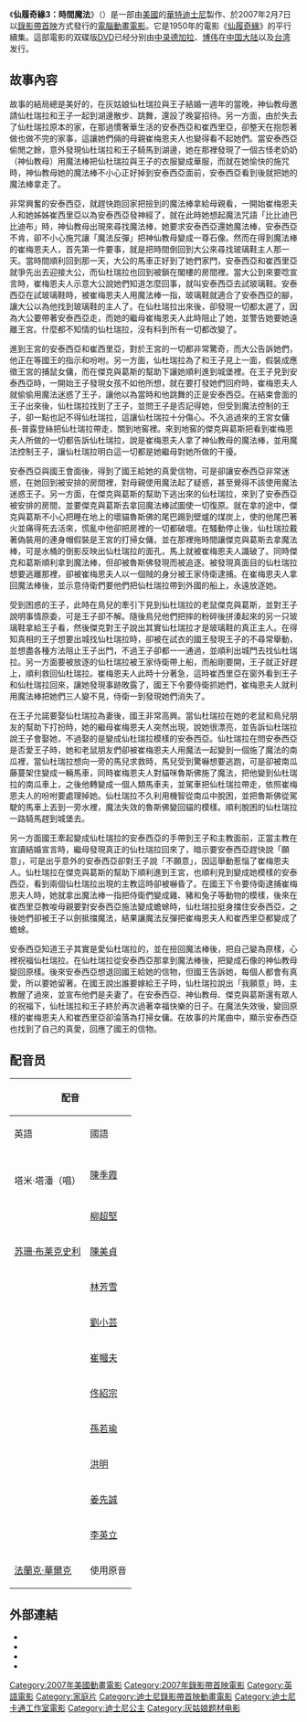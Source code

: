 {{NoteTA
|G1=Movie
|G2=Show
|G3=Disney
}}
{{Infobox Film
|name = 仙履奇緣3：時間魔法
|original_name = {{lang|en|''Cinderella III: A Twist in Time''}}
|image = Cinderella3_Cover.jpg
|director = Frank Nissen
|producer = Margot Pipkin
|writer = Steve Bencich<br />Ron J. Friedman<br />Eddie Guzelian<br />Robert Reece<br />Colleen Millea Ventimilia<br />Daniel Berendsen
|studio = [[華特迪士尼影片|華特迪士尼影片]]<br>[[迪士尼卡通工作室|迪士尼卡通工作室]]
|distributor = [[華特迪士尼家庭娛樂公司|華特迪士尼工作室家庭娛樂]]
|starring = Jennifer Hale<br />Lola Sanchez<br />Susan Blakeslee<br />Lesli Margherita<br />Corey Burton<br />Tami Tappan
|released= {{USA}}2007年2月7日
|runtime = 75分鐘
|country = {{USA}}
|language =[[英語|英語]]
|budget= 
|preceded_by = 《[[仙履奇緣2：美夢成真|仙履奇緣2：美夢成真]]》
|followed_by = 
|website = 
|cn_name = 仙履奇缘3：魔法时光
|hk_name = 仙履奇緣3：魔法逆轉
|tw_name = 仙履奇緣3：時間魔法
}}

《'''仙履奇緣3：時間魔法'''》（{{lang-en|''Cinderella III: A Twist in Time''}}）是一部由[[美國|美國]]的[[華特迪士尼影業|華特迪士尼]]製作、於2007年2月7日以[[錄影帶首映|錄影帶首映]]方式發行的[[電腦動畫|電腦動畫]][[電影|電影]]。它是1950年的電影《[[仙履奇緣|仙履奇緣]]》的平行續集。這部電影的双碟版[[DVD|DVD]]已经分别由[[中录德加拉|中录德加拉]]、[[博伟|博伟]]在[[中国大陆|中国大陆]]以及[[台湾|台湾]]发行。

== 故事內容 ==
故事的結局總是美好的，在灰姑娘仙杜瑞拉與王子結婚一週年的當晚，神仙教母邀請仙杜瑞拉和王子一起到湖邊散步、跳舞，還設了晚宴招待。另一方面，由於失去了仙杜瑞拉原本的家，在那過慣奢華生活的安泰西亞和崔西里亞，卻整天在抱怨著做也做不完的家事，這讓她們倆的母親崔梅恩夫人也變得看不起她們。當安泰西亞偷閒之餘，意外發現仙杜瑞拉和王子騎馬到湖邊，她在那裡發現了一個古怪老奶奶（神仙教母）用魔法棒把仙杜瑞拉與王子的衣服變成華服，而就在她愉快的施咒時，神仙教母她的魔法棒不小心正好掉到安泰西亞面前，安泰西亞看到後就把她的魔法棒拿走了。

非常興奮的安泰西亞，就趕快跑回家把撿到的魔法棒拿給母親看，一開始崔梅恩夫人和她姊姊崔西里亞以為安泰西亞發神經了，就在此時她想起魔法咒語「比比迪巴比迪布」時，神仙教母出現來尋找魔法棒，她要求安泰西亞還她魔法棒，安泰西亞不肯，卻不小心施咒讓「魔法反彈」把神仙教母變成一尊石像。然而在得到魔法棒的崔梅恩夫人，首先第一件要事，就是把時間倒回到大公來尋找玻璃鞋主人那一天。當時間順利回到那一天，大公的馬車正好到了她們家門，安泰西亞和崔西里亞就爭先出去迎接大公，而仙杜瑞拉也回到被鎖在閣樓的房間裡。當大公到來要唸宣言時，崔梅恩夫人示意大公說她們知道怎麼回事，就叫安泰西亞去試玻璃鞋。安泰西亞在試玻璃鞋時，被崔梅恩夫人用魔法棒一指，玻璃鞋就適合了安泰西亞的腳，讓大公以為他找到玻璃鞋的主人了。在仙杜瑞拉出來後，卻發現一切都太遲了，因為大公要帶著安泰西亞走，而她的繼母崔梅恩夫人此時阻止了她，並警告她要她遠離王宮。什麼都不知情的仙杜瑞拉，沒有料到所有一切都改變了。

進到王宮的安泰西亞和崔西里亞，對於王宮的一切都非常驚奇，而大公告訴她們，他正在等國王的指示和吩咐。另一方面，仙杜瑞拉為了和王子見上一面，假裝成應徵王宮的捕鼠女傭，而在傑克與葛斯的幫助下讓她順利進到城堡裡。在王子見到安泰西亞時，一開始王子發現女孩不如他所想，就在要打發她們回府時，崔梅恩夫人就偷偷用魔法迷惑了王子，讓他以為當時和他跳舞的正是安泰西亞。在結束會面的王子出來後，仙杜瑞拉找到了王子，並問王子是否記得她，但受到魔法控制的王子，卻一點也記不得仙杜瑞拉，這讓仙杜瑞拉十分傷心。不久追過來的王宮女傭長-普露登絲把仙杜瑞拉帶走，關到地窖裡。來到地窖的傑克與葛斯把看到崔梅恩夫人所做的一切都告訴仙杜瑞拉，說是崔梅恩夫人拿了神仙教母的魔法棒，並用魔法控制王子，讓仙杜瑞拉明白這一切都是她繼母對她所做的干擾。

安泰西亞與國王會面後，得到了國王給她的真愛信物，可是卻讓安泰西亞非常迷惑，在她回到被安排的房間裡，對母親使用魔法起了疑惑，甚至覺得不該使用魔法迷惑王子。另一方面，在傑克與葛斯的幫助下逃出來的仙杜瑞拉，來到了安泰西亞被安排的房間，並要傑克與葛斯去拿回魔法棒試圖使一切復原。就在拿的途中，傑克與葛斯不小心把睡在地上的壞貓魯斯佛的尾巴踢到壁爐的煤炭上，使的他尾巴著火並痛得死去活來，慌亂中他卻把房裡的一切都破壞。在騷動停止後，仙杜瑞拉戴著偽裝用的連身帽假裝是王宮的打掃女傭，並在那裡拖時間讓傑克與葛斯去拿魔法棒，可是水桶的倒影反映出仙杜瑞拉的面孔，馬上就被崔梅恩夫人識破了。同時傑克和葛斯順利拿到魔法棒，但卻被魯斯佛發現而被追逐。被發現真面目的仙杜瑞拉想要逃離那裡，卻被崔梅恩夫人以一個賊的身分被王家侍衛逮捕。在崔梅恩夫人拿回魔法棒後，並示意侍衛們要他們把仙杜瑞拉帶到外國的船上，永遠放逐她。

受到困惑的王子，此時在鳥兒的牽引下見到仙杜瑞拉的老鼠傑克與葛斯，並對王子說明事情原委，可是王子卻不解。隨後鳥兒他們把摔的粉碎後拼湊起來的另一只玻璃鞋拿給王子看，然後傑克對王子說出其實仙杜瑞拉才是玻璃鞋的真正主人。在得知真相的王子想要出城找仙杜瑞拉時，卻被在試衣的國王發現王子的不尋常舉動，並想盡各種方法阻止王子出門，不過王子卻都一一通過，並順利出城門去找仙杜瑞拉。另一方面要被放逐的仙杜瑞拉被王家侍衛帶上船，而船剛要開，王子就正好趕上，順利救回仙杜瑞拉。崔梅恩夫人此時十分著急，這時崔西里亞在窗外看到王子和仙杜瑞拉回來，讓她發現事跡敗露了，國王下令要侍衛抓她們，崔梅恩夫人就利用魔法棒把她們三人變不見，侍衛一到發現她們消失了。

在王子允諾要娶仙杜瑞拉為妻後，國王非常高興。當仙杜瑞拉在她的老鼠和鳥兒朋友的幫助下打扮時，她的繼母崔梅恩夫人突然出現，說她很漂亮，並告訴仙杜瑞拉說王子會娶她，不過娶的是變成仙杜瑞拉模樣的安泰西亞。仙杜瑞拉在問安泰西亞是否愛王子時，她和老鼠朋友們卻被崔梅恩夫人用魔法一起變到一個施了魔法的南瓜裡，當仙杜瑞拉想向一旁的馬兒求救時，馬兒受到驚嚇想要逃跑，可是卻被南瓜藤蔓架住變成一輛馬車，同時崔梅恩夫人對貓咪魯斯佛施了魔法，把他變到仙杜瑞拉的南瓜車上，之後他轉變成一個人類馬車夫，並駕車把仙杜瑞拉帶走，依照崔梅恩夫人的吩咐要處理掉她。仙杜瑞拉不久利用機智從南瓜中脫困，並把魯斯佛從駕駛的馬車上丟到一旁水裡，魔法失效的魯斯佛變回貓的模樣。順利脫困的仙杜瑞拉一路騎馬趕到城堡去。

另一方面國王牽起變成仙杜瑞拉的安泰西亞的手帶到王子和主教面前，正當主教在宣讀結婚宣言時，繼母發現真正的仙杜瑞拉回來了，暗示要安泰西亞趕快說「願意」，可是出乎意外的安泰西亞卻對王子說「不願意」，因這舉動惹惱了崔梅恩夫人。仙杜瑞拉在傑克與葛斯的幫助下順利進到王宮，也順利見到變成她模樣的安泰西亞，看到兩個仙杜瑞拉出現的主教這時卻被嚇昏了。在國王下令要侍衛逮捕崔梅恩夫人時，她就拿出魔法棒一指把侍衛們變成雞、豬和兔子等動物的模樣，後來在崔西里亞教唆母親要對安泰西亞施法變成蟾蜍時，仙杜瑞拉挺身擋住安泰西亞，之後她們卻被王子以劍抵擋魔法，結果讓魔法反彈把崔梅恩夫人和崔西里亞都變成了蟾蜍。

安泰西亞知道王子其實是愛仙杜瑞拉的，並在撿回魔法棒後，把自己變為原樣，心裡祝福仙杜瑞拉。在仙杜瑞拉從安泰西亞那拿到魔法棒後，把變成石像的神仙教母變回原樣。後來安泰西亞想退回國王給她的信物，但國王告訴她，每個人都會有真愛，所以要她留著。在國王說出誰要嫁給王子時，仙杜瑞拉說出「我願意」時，主教醒了過來，並宣布他們是夫妻了。在安泰西亞、神仙教母、傑克與葛斯還有眾人的祝福下，仙杜瑞拉和王子終於再次過著幸福快樂的日子。在魔法失效後，變回原樣的崔梅恩夫人和崔西里亞卻淪落為打掃女傭。在故事的片尾曲中，顯示安泰西亞也找到了自己的真愛，回應了國王的信物。

== 配音员 ==
{| class="wikitable"
!colspan=2|配音
!rowspan=2|角色
|-
!英語
!國語
|-
|{{link-en|珍妮弗·哈爾|Jennifer_Hale}}<br />塔米·塔潘（唱）
|[[陳季霞|陳季霞]]
|{{link-en|仙度瑞拉（迪士尼）|Cinderella_(Disney_character)|仙度瑞拉}}（Cinderella）
|-
|{{link-en|克里斯多夫·丹尼爾·巴尼斯|Christopher_Daniel_Barnes}}
|[[柳超堅|柳超堅]]
|白馬王子（Prince Charming）
|-
|[[苏珊·布莱克史利|苏珊·布莱克史利]]
|[[陳美貞|陳美貞]]
|崔梅恩夫人（Lady Tremaine）
|-
|{{link-en|崔西·馬可尼爾|Tress_MacNeille}}
|[[林芳雪|林芳雪]]
|安泰西亞·崔梅恩（Anastasia Tremaine）
|-
|{{link-en|露西·泰勒|Russi_Taylor}}
|[[劉小芸|劉小芸]]
|崔西里亞·崔梅恩（Drizella Tremaine）
|-
|{{link-en|露西·泰勒|Russi_Taylor}}
|[[崔幗夫|崔幗夫]]
|神仙教母（The Fairy Godmother）
|-
|{{link-en|安德魯·石拓卡|Andre_Stojka}}
|[[佟紹宗|佟紹宗]]
|國王（The King）
|-
|{{link-en|哈蘭德·泰勒|Holland_Taylor}}
|[[孫若瑜|孫若瑜]]
|普露登絲（Prudence）
|-
|{{link-en|羅伯·保羅森|Rob_Paulsen}}
|[[洪明|洪明]]
|公爵（The Grand Duke）
|-
|{{link-en|羅伯·保羅森|Rob_Paulsen}}
|[[姜先誠|姜先誠]]
|杰克（Jaq）
|-
|{{link-en|科瑞·波頓|Corey_Burton}}
|[[李英立|李英立]]
|葛斯（Gus）
|-
|[[弗兰克·维尔克|法蘭克·華爾克]]
|使用原音
|魯西法（Lucifer）
|}

==外部連結==
* {{imdb title|0465940}}
* {{amg movie|376073}}
* {{douban|1963512}}
* {{rotten-tomatoes|cinderella_iii_a_twist_in_time}}

{{迪士尼公主}}
{{迪士尼錄影帶首映動畫電影}}

{{DEFAULTSORT:Cinderella III: A Twist in Time}}
[[Category:2007年美國動畫電影|Category:2007年美國動畫電影]]
[[Category:2007年錄影帶首映電影|Category:2007年錄影帶首映電影]]
[[Category:英語電影|Category:英語電影]]
[[Category:家庭片|Category:家庭片]]
[[Category:迪士尼錄影帶首映動畫電影|Category:迪士尼錄影帶首映動畫電影]]
[[Category:迪士尼卡通工作室電影|Category:迪士尼卡通工作室電影]]
[[Category:迪士尼公主|Category:迪士尼公主]]
[[Category:灰姑娘题材电影|Category:灰姑娘题材电影]]